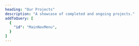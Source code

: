 ```yaml
---
heading: "Our Projects"
description: "A showcase of completed and ongoing projects."
addToQuery: [
  {
    "id": "MainNavMenu",
  }
]
---
```


<Section
  collection="projects"
  query="getAll"
/>

<Section
  collection="testimonials"
  query="related"
  heading="Client Testimonials"
/>

<Section
  collection="services"
  query="related"
  heading="Our Services"
/>

<Section
  collection="clients"
  query="related"
  heading="Our Clients"
/>
